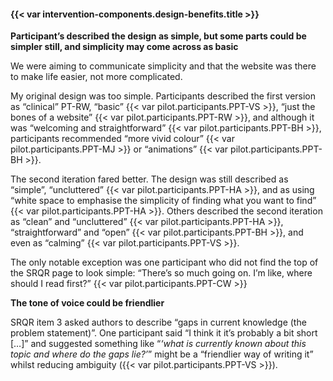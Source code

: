 #### {{< var intervention-components.design-benefits.title >}}

**Participant's described the design as simple, but some parts could be simpler still, and simplicity may come across as basic**

We were aiming to communicate simplicity and that the website was there to make life easier, not more complicated. 

My original design was too simple. Participants described the first version as "clinical" PT-RW, "basic" {{< var pilot.participants.PPT-VS >}}, "just the bones of a website" {{< var pilot.participants.PPT-RW >}}, and although it was "welcoming and straightforward" {{< var pilot.participants.PPT-BH >}}, participants recommended "more vivid colour" {{< var pilot.participants.PPT-MJ >}} or "animations" {{< var pilot.participants.PPT-BH >}}.

The second iteration fared better. The design was still described as "simple", "uncluttered" {{< var pilot.participants.PPT-HA >}}, and as using "white space to emphasise the simplicity of finding what you want to find" {{< var pilot.participants.PPT-HA >}}. Others described the second iteration as "clean" and "uncluttered" {{< var pilot.participants.PPT-HA >}}, "straightforward" and "open" {{< var pilot.participants.PPT-BH >}}, and even as "calming" {{< var pilot.participants.PPT-VS >}}.

The only notable exception was one participant who did not find the top of the SRQR page to look simple: "There's so much going on.
I'm like, where should I read first?" {{< var pilot.participants.PPT-CW >}}

**The tone of voice could be friendlier**

SRQR item 3 asked authors to describe "gaps in current knowledge (the problem statement)". One participant said "I think it it's probably a bit short [...]" and suggested something like  "_'what is currently known about this topic and where do the gaps lie?'_" might be a "friendlier way of writing it" whilst reducing ambiguity ({{< var pilot.participants.PPT-VS >}}).

